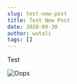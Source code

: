 ```yaml
---
slug: test-new-post
title: Test New Post
date: 2020-09-30
author: wutali
tags: []
---
```

Test

![Oops](https://d33wubrfki0l68.cloudfront.net/1f4ce04369d08e4f8c3a7ca30a11c4873fda2ae1/3cf4e/static/netlify-cms-logo-5a5d3304b7d2d77ea281363a71dcc970.svg "Image test")

```

```